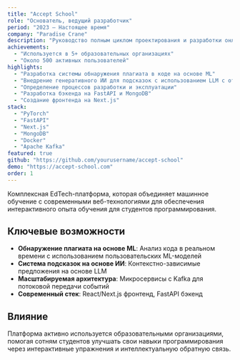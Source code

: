 ```yaml
---
title: "Accept School"
role: "Основатель, ведущий разработчик"
period: "2023 — Настоящее время"
company: "Paradise Crane"
description: "Руководство полным циклом проектирования и разработки онлайн-платформы для совершенствования навыков программирования"
achievements:
  - "Используется в 5+ образовательных организациях"
  - "Около 500 активных пользователей"
highlights:
  - "Разработка системы обнаружения плагиата в коде на основе ML"
  - "Внедрение генеративного ИИ для подсказок с использованием LLM с открытым исходным кодом"
  - "Определение процессов разработки и эксплуатации"
  - "Разработка бэкенда на FastAPI и MongoDB"
  - "Создание фронтенда на Next.js"
stack:
  - "PyTorch"
  - "FastAPI"
  - "Next.js"
  - "MongoDB"
  - "Docker"
  - "Apache Kafka"
featured: true
github: "https://github.com/yourusername/accept-school"
demo: "https://accept-school.com"
order: 1
---
```


Комплексная EdTech-платформа, которая объединяет машинное обучение с современными веб-технологиями для обеспечения интерактивного опыта обучения для студентов программирования.

## Ключевые возможности

- **Обнаружение плагиата на основе ML**: Анализ кода в реальном времени с использованием пользовательских ML-моделей
- **Система подсказок на основе ИИ**: Контекстно-зависимые предложения на основе LLM
- **Масштабируемая архитектура**: Микросервисы с Kafka для потоковой передачи событий
- **Современный стек**: React/Next.js фронтенд, FastAPI бэкенд

## Влияние

Платформа активно используется образовательными организациями, помогая сотням студентов улучшать свои навыки программирования через интерактивные упражнения и интеллектуальную обратную связь.

